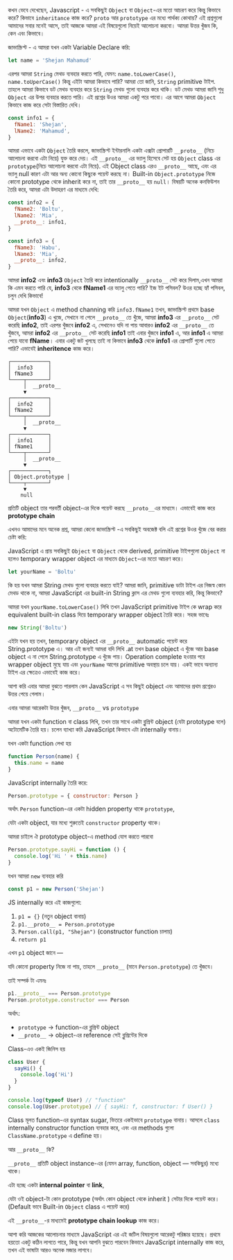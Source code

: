 <Cover
  src="/blogs/js-internals.webp"
  alt="JavaScript Internals - __proto__, prototype, and inheritance"
  caption="Understanding JavaScript's prototype chain and inheritance mechanisms"
/>

কখন ভেবে দেখেছেন, Javascript - এ সবকিছুই `Object` বা `Object`-এর মতো আচরণ করে কিন্তু কিভাবে করে? কিভাবে `inheritance` কাজ করে? `proto` আর `prototype` এর মধ্যে পার্থক্য কোথায়? এই প্রশ্নগুলো আমাদের সবার মনেই আসে, তাই আজকে আমরা এই বিষয়েগুলো নিয়েই আলোচনা করবো। আমরা উত্তর খুঁজব কি, কেন এবং কিভাবে।

জাভাস্ক্রিপ্ট - এ আমরা যখন একটা Variable Declare করি:

```javascript
let name = 'Shejan Mahamud'
```

এরপর আমরা `String` মেথড ব্যবহার করতে পারি, যেমন: `name.toLowerCase()`, `name.toUperCase()` কিন্তু এইটা আমরা কিভাবে পারি? আমরা তো জানি, `String` primitive টাইপ. তাহলে আমরা কিভাবে ডট মেথড ব্যবহার করে `String` মেথড গুলো ব্যবহার করে থাকি। ডট মেথড আমরা জানি শুধু `Object` এর উপর ব্যবহার করতে পারি। এই প্রশ্নের উওর আমরা একটু পরে পাবো। এর আগে আমরা `Object` কিভাবে কাজ করে সেটা বিস্তারিত দেখি।

```javascript
const info1 = {
  fName1: 'Shejan',
  lName2: 'Mahamud',
}
```

আমরা এভাবে একটা `Object` তৈরি করলে, জাভাস্ক্রিপ্ট ইন্টারনালি একটা এক্সটা প্রোপারটি `__proto__` (নিচে আলোচনা করবো এটা নিয়ে) যুক্ত করে দেয়। এই `__proto__` এর ভ্যালু হিসেবে সেট হয় `Object` class এর `prototype`(নিচে আলোচনা করবো এটা নিয়ে). এই Object class এরও `__proto__` আছে, এবং এর ভ্যালু null কারণ এটা আর অন্য কোনো কিছুকে পয়েন্ট করছে না। Built-in `Object.prototype` নিজে কোনো prototype থেকে inherit করে না, তাই তার `__proto__` হয় `null`। বিষয়টি অনেক কনফিউশন তৈরি করে, আমরা এটা উদাহরণ এর মাধ্যমে দেখি:

```javascript
const info2 = {
  fName2: 'Boltu',
  lName2: 'Mia',
  __proto__: info1,
}
```

```javascript
const info3 = {
  fName3: 'Habu',
  lName3: 'Mia',
  __proto__: info2,
}
```

আমরা **info2** এবং **info3** `Object` তৈরি করে intentionally `__proto__` সেট করে দিলাম,এখন আমরা কি এমন করতে পারি যে, **info3** থেকে **fName1** এর ভ্যালু পেতে পারি? ইজ ইট পসিবল? উওর হচ্ছে হ্যাঁ পসিবল, চলুন দেখি কিভাবে!

আমরা যখন `Object` এ method channing করি `info3.fName1` তখন, জাভাস্ক্রিপ্ট প্রথমে base `Object`(**info3**) এ খুজে, সেখানে না পেলে `__proto__` তে খুঁজে, আমরা **info3** এর `__proto__` সেট করেছি **info2**, তাই এরপর খুঁজবে **info2** এ, সেখানেও যদি না পায় আবারও **info2** এর `__proto__` তে খুঁজবে, আমরা **info2** এর `__proto__` সেট করেছি **info1** তাই এবার খুঁজবে **info1** এ, আর **info1** এ আমরা পেয়ে যাবো **fName**। এবার একটু জট খুলছে তাই না কিভাবে **info3** থেকে **info1** এর প্রোপার্টি গুলো পেতে পারি? এভাবেই **inheritence** কাজ করে।

```
┌────────────┐
│  info3     │
│ fName3     │
└────┬───────┘
     │  __proto__
     ▼
┌────────────┐
│  info2     │
│ fName2     │
└────┬───────┘
     │  __proto__
     ▼
┌────────────┐
│  info1     │
│ fName1     │
└────┬───────┘
     │  __proto__
     ▼
┌────────────┐
│ Object.prototype │
└────┬───────┘
     ▼
    null
```

প্রতিটি object তার পরবর্তী object-এর দিকে পয়েন্ট করছে `__proto__`এর মাধ্যমে। এভাবেই কাজ করে **prototype chain**

এখনও আমাদের মনে অনেক প্রশ্ন, আমরা কেনো জাভাস্ক্রিপ্ট -এ সবকিছুই অবজেক্ট বলি এই প্রশ্নের উওর খুঁজে বের করার চেষ্টা করি:

JavaScript এ প্রায় সবকিছুই `Object` বা `Object` থেকে derived, primitive টাইপগুলো `Object` না হলেও temporary wrapper object এর মাধ্যমে `Object`-এর মতো আচরণ করে।

```javascript
let yourName = 'Boltu'
```

কি হয় যখন আমরা String মেথড গুলো ব্যবহার করতে যাই? আমরা জানি, primitive ডাটা টাইপ এর নিজস্ব কোন মেথড থাকে না, আমরা JavaScript এর built-in String ক্লাস এর মেথড গুলো ব্যবহার করি, কিন্তু কিভাবে?

আমরা যখন `yourName.toLowerCase()` লিখি তখন JavaScript primitive টাইপ কে wrap করে equivalent built-in class দিয়ে temporary wrapper object তৈরি করে। সহজ ভাবেঃ

```javascript
new String('Boltu')
```

এইটা যখন হয় তখন, temporary object এর `__proto__` automatic পয়েন্ট করে String.prototype এ। আর এই জন্যই আমরা যদি লিখি .at তখন base object এ খুঁজে আর base object এ না পেলে String.prototype এ খুঁজে পায়। Operation complete হওয়ার পরে wrapper object মুছে যায় এবং `yourName` আগের primitive অবস্থায় চলে যায়। একই ভাবে অন্যান্য টাইপ এর ক্ষেত্রেও এভাবেই কাজ করে।

আশা করি এবার আমরা বুঝতে পারলাম কেন JavaScript এ সব কিছুই object এবং আমাদের প্রথম প্রশ্নেরও উত্তর পেয়ে গেলাম।

এবার আমরা আরেকটা উত্তর খুঁজব, `__proto__` vs `prototype`

আমরা যখন একটা function বা class লিখি, তখন তার সাথে একটা ব্লুপ্রিন্ট object (যেটা prototype বলে) অটোমেটিক তৈরি হয়। চলেন ব্যাখ্যা করি JavaScript কিভাবে এটা internally বানায়।

যখন একটা function লেখা হয়

```javascript
function Person(name) {
  this.name = name
}
```

JavaScript internally তৈরি করে:

```javascript
Person.prototype = { constructor: Person }
```

অর্থাৎ `Person` function-এর একটা hidden property থাকে `prototype`,

যেটা একটা object, যার মধ্যে শুরুতেই `constructor` property থাকে।

আমরা চাইলে ঐ prototype object-এ method যোগ করতে পারবো

```javascript
Person.prototype.sayHi = function () {
  console.log('Hi ' + this.name)
}
```

যখন আমরা `new` ব্যবহার করি

```javascript
const p1 = new Person('Shejan')
```

JS internally করে এই কাজগুলো:

1. `p1 = {}` (নতুন object বানায়)
2. `p1.__proto__ = Person.prototype`
3. `Person.call(p1, "Shejan")` (constructor function চালায়)
4. `return p1`

এখন `p1` object জানে —

যদি কোনো property নিজে না পায়, তাহলে `__proto__` (মানে `Person.prototype`) তে খুঁজবে।

তাই সম্পর্ক টা এমনঃ

```javascript
p1.__proto__ === Person.prototype
Person.prototype.constructor === Person
```

অর্থাৎ:

- `prototype` → function-এর ব্লুপ্রিন্ট object
- `__proto__` → object-এর reference সেই ব্লুপ্রিন্টের দিকে

Class-এও একই জিনিস হয়

```javascript
class User {
  sayHi() {
    console.log('Hi')
  }
}

console.log(typeof User) // "function"
console.log(User.prototype) // { sayHi: f, constructor: f User() }
```

Class মূলত function-এর syntax sugar, ভিতরে একইভাবে `prototype` বানায়। আসলে `class` internally constructor function ব্যবহার করে, এবং এর methods গুলো `ClassName.prototype` এ define হয়।

আর `__proto__` কি?

`__proto__` প্রতিটি object instance-এর (যেমন array, function, object — সবকিছুর) মধ্যে থাকে।

এটা হচ্ছে একটা **internal pointer** বা **link**,

যেটা ওই object-টা কোন prototype (অর্থাৎ কোন object থেকে inherit ) সেটার দিকে পয়েন্ট করে। (Default ভাবে Built-in `Object` class এ পয়েন্ট করে)

এই `__proto__`-র মাধ্যমেই **prototype chain lookup** কাজ করে।

আশা করি আজকের আলোচনার মাধ্যমে JavaScript এর এই জটিল বিষয়গুলো আরেকটু পরিষ্কার হয়েছে। প্রথমে হয়তো একটু কঠিন লাগতে পারে, কিন্তু যখন আপনি বুঝতে পারবেন কিভাবে JavaScript internally কাজ করে, তখন এই ভাষাটা আরও অনেক মজার লাগবে।
